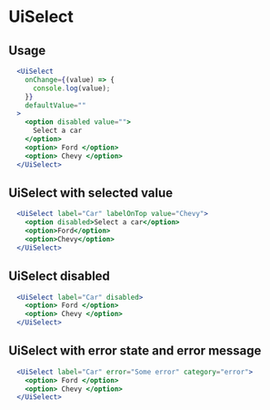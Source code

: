 
# UiSelect
<Metadata packageName='form' packageJson={packageJson} description='Component used to render select inputs' includeInformation />

## Usage

```jsx live scope={{UiSelect}}
  <UiSelect
    onChange={(value) => {
      console.log(value);
    }}
    defaultValue=""
  >
    <option disabled value="">
      Select a car
    </option>
    <option> Ford </option>
    <option> Chevy </option>
  </UiSelect>
```

## UiSelect with selected value

```jsx live scope={{UiSelect}}
  <UiSelect label="Car" labelOnTop value="Chevy">
    <option disabled>Select a car</option>
    <option>Ford</option>
    <option>Chevy</option>
  </UiSelect>
```

## UiSelect disabled

```jsx live scope={{UiSelect}}
  <UiSelect label="Car" disabled>
    <option> Ford </option>
    <option> Chevy </option>
  </UiSelect>
```

## UiSelect with error state and error message

```jsx live scope={{UiSelect}}
  <UiSelect label="Car" error="Some error" category="error">
    <option> Ford </option>
    <option> Chevy </option>
  </UiSelect>
```
